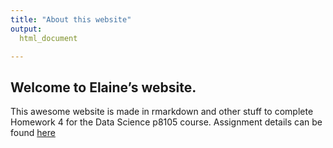 ```yaml
---
title: "About this website"
output: 
  html_document

---
```


## Welcome to Elaine's website.

This awesome website is made in rmarkdown and other stuff to complete Homework 4 for the Data Science p8105 course. Assignment details can be found [here](https://p8105.com/homework_4.html)

